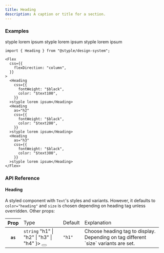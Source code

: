 ```yaml
---
title: Heading
description: A caption or title for a section.
---
```


### Examples

<Preview>
  <Flex
    css={{
      flexDirection: "column",
    }}
  >  
    <Heading
      css={{
        fontWeight: "$black",
        color: "$text100",
      }}
    >styple lorem ipsum</Heading>
    <Heading
      as="h2"
      css={{
        fontWeight: "$black",
        color: "$text200",
      }}
    >styple lorem ipsum</Heading>
    <Heading
      as="h3"
      css={{
        fontWeight: "$black",
        color: "$text300",
      }}
    >styple lorem ipsum</Heading>
  </Flex>
</Preview>

```tsx outline=true
import { Heading } from "@styple/design-system";

<Flex
  css={{
    flexDirection: "column",
  }}
>
  <Heading
    css={{
      fontWeight: "$black",
      color: "$text100",
    }}
  >styple lorem ipsum</Heading>
  <Heading
    as="h2"
    css={{
      fontWeight: "$black",
      color: "$text200",
    }}
  >styple lorem ipsum</Heading>
  <Heading
    as="h3"
    css={{
      fontWeight: "$black",
      color: "$text300",
    }}
  >styple lorem ipsum</Heading>
</Flex>
```

### API Reference

#### Heading

A styled component with `Text`'s styles and variants. However, it defaults to `color="heading"` and `size` is chosen depending on heading tag unless overridden. Other props:

<Table>
  <Thead>
    <Tr>
      <Th>Prop</Th>
      <Td>Type</Td>
      <Td>Default</Td>
      <Td>Explanation</Td>
    </Tr>
  </Thead>
  <Tbody>
    <Tr>
      <Th>
        <Code>as</Code>
      </Th>
      <Td>
        <Code color="normal">string</Code>
        <Popover content={
          <Code color="normal">"h1" | "h2" | "h3" | "h4"</Code>
        }>
          <Button highlight size="circle" css={{
            size: "24px",
            p: 0,
            ml: "$xs",
            lineHeight: 0
          }}><Info size={16} style={{ verticalAlign: "middle" }} /></Button>
        </Popover>
      </Td>
      <Td><Code color="normal">"h1"</Code></Td>
      <Td><Text>Choose heading tag to display. Depending on tag different `size` variants are set.</Text></Td>
    </Tr>
  </Tbody>
</Table>